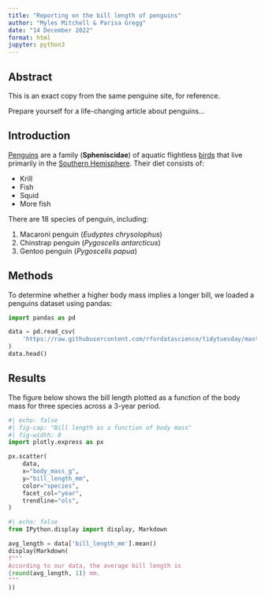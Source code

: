 ```yaml
---
title: "Reporting on the bill length of penguins"
author: "Myles Mitchell & Parisa Gregg"
date: "14 December 2022"
format: html
jupyter: python3
---
```


## Abstract

This is an exact copy from the same penguine site, for reference. 

Prepare yourself for a life-changing article about penguins...

## Introduction

[Penguins](https://en.wikipedia.org/wiki/Penguin) are a family
(**Spheniscidae**) of aquatic flightless
[birds](https://en.wikipedia.org/wiki/Bird) that live primarily in the
[Southern Hemisphere](https://en.wikipedia.org/wiki/Southern_Hemisphere).
Their diet consists of:

- Krill
- Fish
- Squid
- More fish

There are 18 species of penguin, including:

1. Macaroni penguin (*Eudyptes chrysolophus*)
2. Chinstrap penguin (*Pygoscelis antarcticus*)
3. Gentoo penguin (*Pygoscelis papua*)

## Methods

To determine whether a higher body mass implies a longer bill, we loaded a
penguins dataset using pandas:

```python
import pandas as pd

data = pd.read_csv(
    'https://raw.githubusercontent.com/rfordatascience/tidytuesday/master/data/2020/2020-07-28/penguins.csv'
)
data.head()
```

## Results

The figure below shows the bill length plotted as a function of the body mass
for three species across a 3-year period.

```python
#| echo: false
#| fig-cap: "Bill length as a function of body mass"
#| fig-width: 8
import plotly.express as px

px.scatter(
    data,
    x="body_mass_g",
    y="bill_length_mm",
    color="species",
    facet_col="year",
    trendline="ols",
)
```

```python
#| echo: false
from IPython.display import display, Markdown

avg_length = data['bill_length_mm'].mean()
display(Markdown(
f"""
According to our data, the average bill length is
{round(avg_length, 1)} mm.
"""
))
```